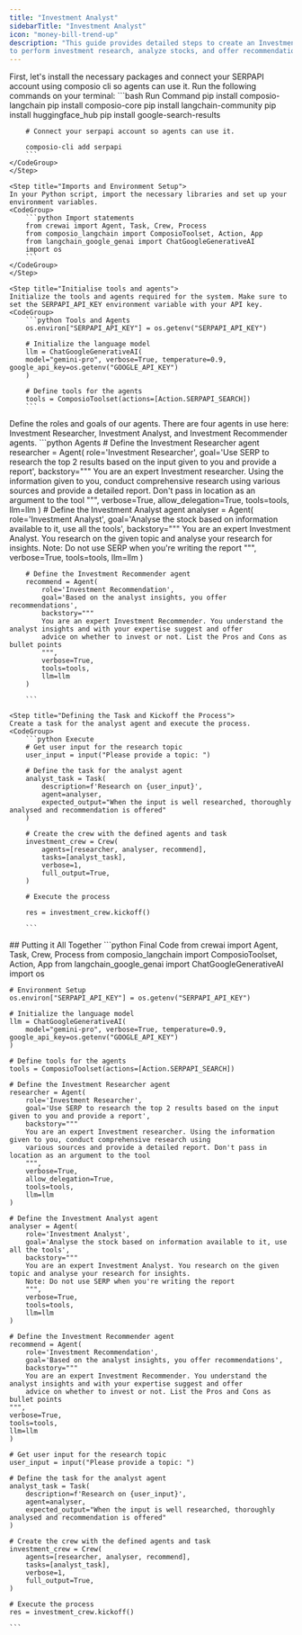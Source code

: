 ```yaml
---
title: "Investment Analyst"
sidebarTitle: "Investment Analyst"
icon: "money-bill-trend-up"
description: "This guide provides detailed steps to create an Investment Analyst Agent that leverages CrewAI, Composio, and Google Gemma API 
to perform investment research, analyze stocks, and offer recommendations based on user input"
---
```


<Steps>
    <Step title= "Install required packages">
    First, let's install the necessary packages and connect your SERPAPI account using composio cli so agents can use it. Run the following commands on your terminal:
    <CodeGroup>
        ```bash Run Command
        pip install composio-langchain
        pip install composio-core
        pip install langchain-community
        pip install huggingface_hub
        pip install google-search-results

        # Connect your serpapi account so agents can use it.

        composio-cli add serpapi
        ```
    </CodeGroup>
    </Step>

    <Step title="Imports and Environment Setup">
    In your Python script, import the necessary libraries and set up your environment variables.
    <CodeGroup>
        ```python Import statements
        from crewai import Agent, Task, Crew, Process
        from composio_langchain import ComposioToolset, Action, App
        from langchain_google_genai import ChatGoogleGenerativeAI
        import os
        ```
    </CodeGroup>
    </Step>

    <Step title="Initialise tools and agents">
    Initialize the tools and agents required for the system. Make sure to set the SERPAPI_API_KEY environment variable with your API key.
    <CodeGroup>
        ```python Tools and Agents
        os.environ["SERPAPI_API_KEY"] = os.getenv("SERPAPI_API_KEY")

        # Initialize the language model
        llm = ChatGoogleGenerativeAI(
        model="gemini-pro", verbose=True, temperature=0.9, google_api_key=os.getenv("GOOGLE_API_KEY")
        )

        # Define tools for the agents
        tools = ComposioToolset(actions=[Action.SERPAPI_SEARCH])
        ```

</CodeGroup>
</Step>

   <Step title="Defining the Agent">
   Define the roles and goals of our agents. There are four agents in use here: Investment Researcher, Investment Analyst, and Investment Recommender agents.
   <CodeGroup>
       ```python Agents
        # Define the Investment Researcher agent
        researcher = Agent(
            role='Investment Researcher',
            goal='Use SERP to research the top 2 results based on the input given to you and provide a report',
            backstory="""
            You are an expert Investment researcher. Using the information given to you, conduct comprehensive research using
            various sources and provide a detailed report. Don't pass in location as an argument to the tool
            """,
            verbose=True,
            allow_delegation=True,
            tools=tools,
            llm=llm
        )
        # Define the Investment Analyst agent
        analyser = Agent(
            role='Investment Analyst',
            goal='Analyse the stock based on information available to it, use all the tools',
            backstory="""
            You are an expert Investment Analyst. You research on the given topic and analyse your research for insights.
            Note: Do not use SERP when you're writing the report
            """,
            verbose=True,
            tools=tools,
            llm=llm
        )

        # Define the Investment Recommender agent
        recommend = Agent(
            role='Investment Recommendation',
            goal='Based on the analyst insights, you offer recommendations',
            backstory="""
            You are an expert Investment Recommender. You understand the analyst insights and with your expertise suggest and offer
            advice on whether to invest or not. List the Pros and Cons as bullet points
            """,
            verbose=True,
            tools=tools,
            llm=llm
        )

        ```

   </CodeGroup>
   </Step>

    <Step title="Defining the Task and Kickoff the Process">
    Create a task for the analyst agent and execute the process.
    <CodeGroup>
        ```python Execute
        # Get user input for the research topic
        user_input = input("Please provide a topic: ")

        # Define the task for the analyst agent
        analyst_task = Task(
            description=f'Research on {user_input}',
            agent=analyser,
            expected_output="When the input is well researched, thoroughly analysed and recommendation is offered"
        )

        # Create the crew with the defined agents and task
        investment_crew = Crew(
            agents=[researcher, analyser, recommend],
            tasks=[analyst_task],
            verbose=1,
            full_output=True,
        )

        # Execute the process

        res = investment_crew.kickoff()

        ```

</CodeGroup>
</Step>

</Steps>
## Putting it All Together
<CodeGroup>
    ```python Final Code
    from crewai import Agent, Task, Crew, Process
    from composio_langchain import ComposioToolset, Action, App
    from langchain_google_genai import ChatGoogleGenerativeAI
    import os

    # Environment Setup
    os.environ["SERPAPI_API_KEY"] = os.getenv("SERPAPI_API_KEY")

    # Initialize the language model
    llm = ChatGoogleGenerativeAI(
        model="gemini-pro", verbose=True, temperature=0.9, google_api_key=os.getenv("GOOGLE_API_KEY")
    )

    # Define tools for the agents
    tools = ComposioToolset(actions=[Action.SERPAPI_SEARCH])

    # Define the Investment Researcher agent
    researcher = Agent(
        role='Investment Researcher',
        goal='Use SERP to research the top 2 results based on the input given to you and provide a report',
        backstory="""
        You are an expert Investment researcher. Using the information given to you, conduct comprehensive research using
        various sources and provide a detailed report. Don't pass in location as an argument to the tool
        """,
        verbose=True,
        allow_delegation=True,
        tools=tools,
        llm=llm
    )

    # Define the Investment Analyst agent
    analyser = Agent(
        role='Investment Analyst',
        goal='Analyse the stock based on information available to it, use all the tools',
        backstory="""
        You are an expert Investment Analyst. You research on the given topic and analyse your research for insights.
        Note: Do not use SERP when you're writing the report
        """,
        verbose=True,
        tools=tools,
        llm=llm
    )

    # Define the Investment Recommender agent
    recommend = Agent(
        role='Investment Recommendation',
        goal='Based on the analyst insights, you offer recommendations',
        backstory="""
        You are an expert Investment Recommender. You understand the analyst insights and with your expertise suggest and offer
        advice on whether to invest or not. List the Pros and Cons as bullet points
    """,
    verbose=True,
    tools=tools,
    llm=llm
    )

    # Get user input for the research topic
    user_input = input("Please provide a topic: ")

    # Define the task for the analyst agent
    analyst_task = Task(
        description=f'Research on {user_input}',
        agent=analyser,
        expected_output="When the input is well researched, thoroughly analysed and recommendation is offered"
    )

    # Create the crew with the defined agents and task
    investment_crew = Crew(
        agents=[researcher, analyser, recommend],
        tasks=[analyst_task],
        verbose=1,
        full_output=True,
    )

    # Execute the process
    res = investment_crew.kickoff()

    ```
</CodeGroup>
